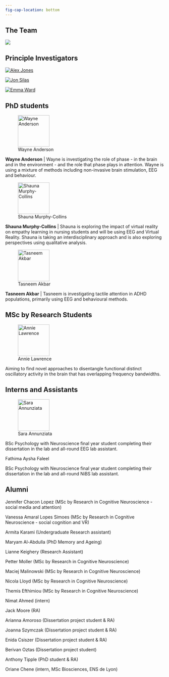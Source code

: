 ```yaml
---
fig-cap-location: bottom
---
```


## The Team

![](images/team.jpg)

## Principle Investigators

::: {layout-ncol="3"}
[![Alex Jones](images/Alex.png)](https://www.mdx.ac.uk/about-us/our-people/staff-directory/dr-alexander-jones/)

[![Jon Silas](images/Jon.png)](https://www.mdx.ac.uk/about-us/our-people/staff-directory/dr-jon-silas/)

[![Emma Ward](images/Emma.png)](https://www.mdx.ac.uk/about-us/our-people/staff-directory/dr-emma-ward/)
:::

## PhD students

::: {layout="[20,80]"}
![Wayne Anderson](images/Wayne.png){fig-align="left" width="100"}

**Wayne Anderson** \| Wayne is investigating the role of phase - in the brain and in the environment - and the role that phase plays in attention. Wayne is using a mixture of methods including non-invasive brain stimulation, EEG and behaviour.

![Shauna Murphy-Collins](images/shauna.jpg){fig-align="left" width="100"}

**Shauna Murphy-Collins** \| Shauna is exploring the impact of virtual reality on empathy learning in nursing students and will be using EEG and Virtual Reality. Shauna is taking an interdisciplinary approach and is also exploring perspectives using qualitative analysis.  

![Tasneem Akbar](images/Tasneem.jpg){fig-align="left" width="100"}

**Tasneem Akbar** \| Tasneem is investigating tactile attention in ADHD populations, primarily using EEG and behavioural methods.
:::

## MSc by Research Students

::: {layout="[20,80]"}

![Annie Lawrence](images/annie.png){fig-align="left" width="100"}

Aiming to find novel approaches to disentangle functional distinct oscillatory activity in the brain that has overlapping frequency bandwidths. 

:::

## Interns and Assistants
::: {layout="[20,80]"}

![Sara Annunziata](images/sara.jpg){fig-align="left" width="100"}

BSc Psychology with Neuroscience final year student completing their dissertation in the lab and all-round EEG lab assistant. 

Fathima Aysha Faleel

BSc Psychology with Neuroscience final year student completing their dissertation in the lab and all-round NiBS lab assistant. 

:::

## Alumni

Jennifer Chacon Lopez (MSc by Research in Cognitive Neuroscience - social media and attention)

Vanessa Amaral Lopes Simoes (MSc by Research in Cognitive Neuroscience - social cognition and VR) 

Armita Karami (Undergraduate Research assistant)

Maryam Al-Abdulla (PhD Memory and Ageing)

Lianne Keighery (Research Assistant)

Petter Moller (MSc by Research in Cognitive Neuroscience)

Maciej Malinowski (MSc by Research in Cognitive Neuroscience)

Nicola Lloyd (MSc by Research in Cognitive Neuroscience)

Themis Efthimiou (MSc by Research in Cognitive Neuroscience)

Nimat Ahmed (intern)

Jack Moore (RA)

Arianna Amoroso (Dissertation project student & RA)

Joanna Szymczak (Dissertation project student & RA)

Enida Csiszer (Dissertation project student & RA)

Berivan Oztas (Dissertation project student)

Anthony Tipple (PhD student & RA)

Oriane Chene (intern, MSc Biosciences, ENS de Lyon)
